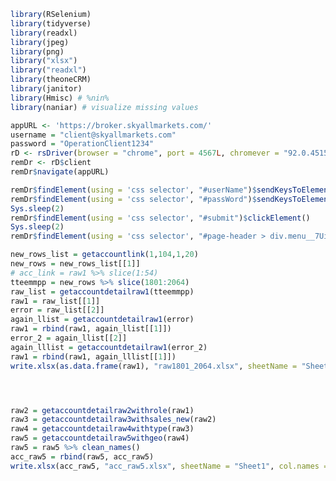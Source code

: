 ```{r library, warning=FALSE, message=FALSE}
library(RSelenium)
library(tidyverse)
library(readxl)
library(jpeg)
library(png)
library("xlsx")
library("readxl")
library(theoneCRM)
library(janitor)
library(Hmisc) # %nin%
library(naniar) # visualize missing values
```

```{r startup}
appURL <- 'https://broker.skyallmarkets.com/'
username = "client@skyallmarkets.com"
password = "OperationClient1234"
rD <- rsDriver(browser = "chrome", port = 4567L, chromever = "92.0.4515.43")
remDr <- rD$client
remDr$navigate(appURL)
```

```{r login and go to account/user/trading}
remDr$findElement(using = 'css selector', "#userName")$sendKeysToElement(list(username))
remDr$findElement(using = 'css selector', "#passWord")$sendKeysToElement(list(password))
Sys.sleep(2)
remDr$findElement(using = 'css selector', "#submit")$clickElement()
Sys.sleep(2)
remDr$findElement(using = 'css selector', "#page-header > div.menu__7UixM > ul > li:nth-child(8) > a")$clickElement() # go to account
```

```{r}
new_rows_list = getaccountlink(1,104,1,20)
new_rows = new_rows_list[[1]]
# acc_link = raw1 %>% slice(1:54)
tteemmpp = new_rows %>% slice(1801:2064)
raw_list = getaccountdetailraw1(tteemmpp)
raw1 = raw_list[[1]]
error = raw_list[[2]]
again_llist = getaccountdetailraw1(error)
raw1 = rbind(raw1, again_llist[[1]])
error_2 = again_llist[[2]]
again_lllist = getaccountdetailraw1(error_2)
raw1 = rbind(raw1, again_lllist[[1]])
write.xlsx(as.data.frame(raw1), "raw1801_2064.xlsx", sheetName = "Sheet1", col.names = TRUE, row.names = FALSE, append = FALSE)




raw2 = getaccountdetailraw2withrole(raw1)
raw3 = getaccountdetailraw3withsales_new(raw2)
raw4 = getaccountdetailraw4withtype(raw3)
raw5 = getaccountdetailraw5withgeo(raw4)
raw5 = raw5 %>% clean_names()
acc_raw5 = rbind(raw5, acc_raw5)
write.xlsx(acc_raw5, "acc_raw5.xlsx", sheetName = "Sheet1", col.names = TRUE, row.names = FALSE, append = FALSE)
```

